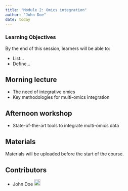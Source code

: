 ```yaml
---
title: "Module 2: Omics integration"
author: "John Doe"
date: today
---
```


::: {.callout-tip}
### Learning Objectives

By the end of this session, learners will be able to:

- List...
- Define...
:::

## Morning lecture

- The need of integrative omics
- Key methodologies for multi-omics integration

## Afternoon workshop

- State-of-the-art tools to integrate multi-omics data

## Materials

Materials will be uploaded before the start of the course.


## Contributors

- John Doe <a href="https://orcid.org/0009-XXXX" rel="orcid"><img src="img/ORCID_Logomark.png" alt="" width="20" height="20"/></a>
